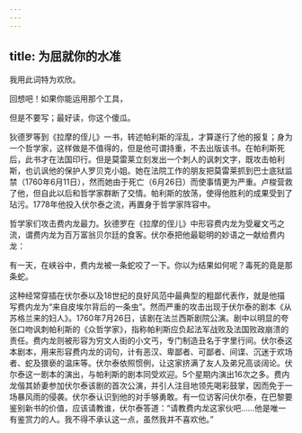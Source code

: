 ```yaml
---
---
---
```

title: 为屈就你的水准
---



我用此词特为欢欣。

回想吧！如果你能运用那个工具，

但是不要写；最好读，你这个傻瓜。



狄德罗等到《拉摩的侄儿》一书，转述帕利斯的淫乱，才算遂行了他的报复；身为一个哲学家，这样做是不值得的，但是他可谓持重，不去出版该书。在帕利斯死后，此书才在法国印行。但是莫雷莱立刻发出一个刺人的讽刺文字，既攻击帕利斯，也讥讽他的保护人罗贝克小姐。她在法院工作的朋友把莫雷莱抓到巴士底狱监禁（1760年6月11日），然而她由于死亡（6月26日）而使事情更为严重。卢梭营救了他，但自此以后和哲学家群断了交情。帕利斯的放荡，使得他胜利的成果受到了玷污。1778年他投入伏尔泰之流，再置身于哲学家阵容中。

哲学家们攻击费内龙最力。狄德罗在《拉摩的侄儿》中形容费内龙为受雇文丐之流，谓费内龙为百万富翁贝尔廷的食客。伏尔泰把他最聪明的妙语之一献给费内龙：

有一天，在峡谷中，费内龙被一条蛇咬了一下。你以为结果如何呢？毒死的竟是那条蛇。



这种经常穿插在伏尔泰以及18世纪的良好风范中最典型的粗鄙代表作，就是他描写费内龙为“来自皮埃尔背后的一条虫”。然而严重的攻击出现于伏尔泰的剧本《从苏格兰来的妇人》。1760年7月26日，该剧在法兰西斯剧院公演。剧中以明显的夸张口吻讽刺帕利斯的《众哲学家》，指称帕利斯应负起法军战败及法国败政崩溃的责任。费内龙则被形容为穷文人街的小文丐，专门制造丑名于字里行间。伏尔泰这本剧本，用来形容费内龙的词句，计有恶汉、卑鄙者、可鄙者、间谍、沉迷于欢场者、蛇及猥亵的温床等。伏尔泰依照惯例，让这家挤满了友人及弟兄高谈阔论。伏尔泰这一剧本的演出，与帕利斯的剧本同受欢迎。5个星期内演出16次之多。费内龙偕其娇妻参加伏尔泰该剧的首次公演，并引人注目地领先喝彩鼓掌，因而免于一场暴风雨的侵袭。伏尔泰认识到他的对手够勇敢。有一位访客问伏尔泰，在巴黎要鉴别新书的价值，应该请教谁，伏尔泰答道：“请教费内龙这家伙吧……他是唯一有鉴赏力的人。我不得不承认这一点，虽然我并不喜欢他。”